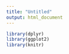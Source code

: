 ```yaml
---
title: "Untitled"
output: html_document
---
```


```r
library(dplyr)
library(ggplot2)
library(knitr)
```


